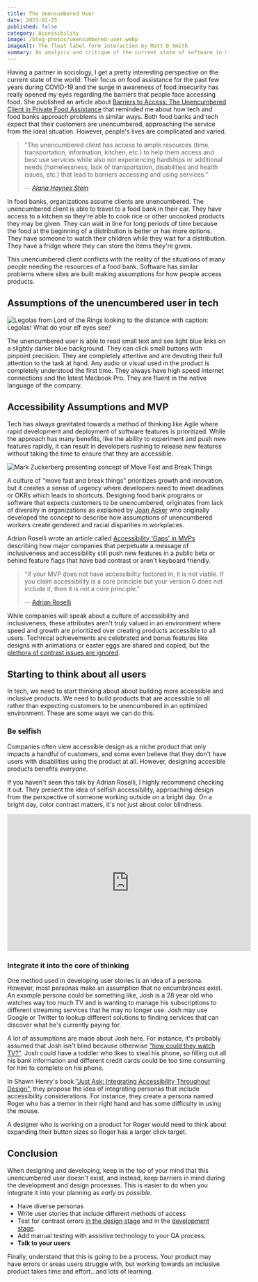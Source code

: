 ```yaml
---
title: The Unencumbered User
date: 2023-02-25
published: false
category: Accessibility
image: /blog-photos/unencumbered-user.webp
imageAlt: The float label form interaction by Matt D Smith
summary: An analysis and critique of the current state of software in making assumptions about users and ignoring accessibility.
---
```


Having a partner in sociology, I get a pretty interesting perspective on the current state of
the world. Their focus on food assistance for the past few years during COVID-19 and the surge
in awareness of food insecurity has really opened my eyes regarding the barriers that people face accessing food. She published an article about [Barriers to Access: The Unencumbered Client in Private Food Assistance](https://journals.sagepub.com/doi/full/10.1177/23294965221129572)
that reminded me about how tech and food banks approach problems in similar ways. Both food banks and tech expect that their customers are unencumbered, approaching the service from the ideal situation. However, people's lives are complicated and varied.

> "The unencumbered client has access to ample resources (time, transportation, information, kitchen, etc.) to help them access and best use services while also not experiencing hardships or additional needs (homelessness, lack of transportation, disabilities and health issues, etc.) that lead to barriers accessing and using services."
>
> -- <cite><a href="https://journals.sagepub.com/doi/full/10.1177/23294965221129572">Alana Haynes Stein</a></cite>

In food banks, organizations assume clients are unencumbered. The unencumbered client is able to travel to a food bank in their car. They have access to a kitchen
so they're able to cook rice or other uncooked products they may be given. They can wait in line for long periods of time because the food at the beginning of a distribution is better or has more options. They have someone to watch their children while they wait for a distribution. They have a fridge where they can store the items they're given.

This unencumbered client conflicts with the reality of the situations of many people needing the resources of a food bank. Software has similar problems where sites are built making assumptions for how people access products.

## Assumptions of the unencumbered user in tech

![Legolas from Lord of the Rings looking to the distance with caption: Legolas! What do your elf eyes see?](https://i.kym-cdn.com/entries/icons/original/000/000/820/Legolas_What_Do_Your_Elf_Eyes_See_banner.png)

The unencumbered user is able to read small text and see light blue links on a slightly darker blue background.
They can click small buttons with pinpoint precision. They are completely attentive and are devoting their full
attention to the task at hand. Any audio or visual used in the product is completely understood the first time.
They always have high speed internet connections and the latest Macbook Pro. They are fluent in the native language
of the company.

## Accessibility Assumptions and MVP

Tech has always gravitated towards a method of thinking like Agile where rapid development and
deployment of software features is prioritized. While the approach has many benefits, like the ability
to experiment and push new features rapidly, it can result in developers rushing to release new features without taking the time to ensure that they are accessible.

![Mark Zuckerberg presenting concept of Move Fast and Break Things](/blog-photos/unencumbered-user/move-fast-break-things.webp)

A culture of "move fast and break things" prioritizes growth and innovation, but it creates a sense of
urgency where developers need to meet deadlines or OKRs which leads to shortcuts. Designing food bank programs or software that expects customers to be unencumbered, originates from lack of diversity in organizations as explained by [Joan Acker](https://www.jstor.org/stable/27640904) who originally developed the concept to describe how assumptions of unencumbered workers create gendered and racial disparities in workplaces.

Adrian Roselli wrote an article called [Accessibility 'Gaps' in MVPs](https://adrianroselli.com/2022/11/accessibility-gaps-in-mvps.html) describing how major companies that perpetuate a message of inclusiveness and accessibility still push new features in a public beta or behind feature flags that have bad contrast or aren't keyboard friendly.

> "If your MVP does not have accessibility factored in, it is not viable. If you claim accessibility is a core principle but your version 0 does not include it, then it is not a core principle."
>
> -- [Adrian Roselli](https://adrianroselli.com/2022/11/accessibility-gaps-in-mvps.html)

While companies will speak about a culture of accessibility and inclusiveness, these attributes aren't
truly valued in an environment where speed and growth are prioritized over creating products accessible to all users.
Technical achievements are celebrated and bonus features like designs with animations or easter eggs are shared and copied, but the [plethora of contrast issues are ignored](https://twitter.com/norablindsided/status/1280251316044886016).

## Starting to think about all users

In tech, we need to start thinking about about building more accessible and inclusive products. We need to build products that are accessible to all rather than expecting customers to be unencumbered in an optimized environment. These are some ways we can do this.

### Be selfish

Companies often view accessible design as a niche product that only impacts a handful of customers, and some even believe that they don't
have users with disabilities using the product at all. However, designing accesible products benefits _everyone_.

If you haven't seen this talk by Adrian Roselli, I highly recommend checking it out. They
present the idea of selfish accessibility, approaching design from the perspective of someone working
outside on a bright day. On a bright day, color contrast matters, it's not just about color blindness.

<iframe
  src="https://www.youtube.com/embed/xbI0665plgM"
  width="560"
  height="315"
  title="YouTube embedded video of Adrian Roseli: Selfish Accessibility"
  frameBorder="0"
  allow="accelerometer; autoplay; clipboard-write; encrypted-media; gyroscope; picture-in-picture; web-share"
  allowFullScreen
  style={{
    width: '100%',
    height: '315px',
  }}
></iframe>

### Integrate it into the core of thinking

One method used in developing user stories is an idea of a persona. However, most personas make an assumption
that no encumbrances exist. An example persona could be
something like, Josh is a 28 year old who watches way too much TV and is wanting to manage his
subscriptions to different streaming services that he may no longer use. Josh may use Google or Twitter
to lookup different solutions to finding services that can discover what he's currently paying for.

A lot of assumptions are made about Josh here. For instance,
it's probably assumed that Josh isn't blind because otherwise ["how could they watch TV?"](https://mobile.twitter.com/BlondeHistorian/status/1412727879457251333). Josh could have a toddler who likes to steal his phone, so filling out all his bank information and different credit cards could be too time consuming for him to complete on his phone.

In Shawn Henry's book ["Just Ask: Integrating Accessibility Throughout Design"](http://www.uiaccess.com/accessucd/personas_eg.html), they propose the idea of integrating personas that include accessibility considerations. For instance, they create a persona named Roger who has a tremor in their right hand and has some difficulty in using the mouse.

A designer who is working on a product for Roger would need to think about expanding their button sizes so Roger has a larger click target.

## Conclusion

When designing and developing, keep in the top of your mind that this unencumbered user doesn't exist, and instead, keep barriers in mind during the development and design processes. This is easier to do when you integrate it into your planning as _early as possible_.

- Have diverse personas
- Write user stories that include different methods of access
- Test for contrast errors [in the design stage](https://www.figma.com/community/plugin/733159460536249875/A11y---Color-Contrast-Checker) and in the [development stage](https://www.deque.com/axe/).
- Add manual testing with assistive technology to your QA process.
- **Talk to your users**

Finally, understand that this is going to be a process. Your product may have errors or areas users struggle with, but
working towards an inclusive product takes time and effort...and lots of learning.
